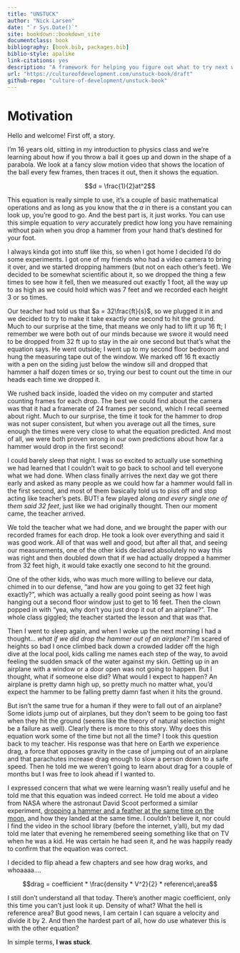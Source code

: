 ```yaml
--- 
title: "UNSTUCK"
author: "Nick Larsen"
date: "`r Sys.Date()`"
site: bookdown::bookdown_site
documentclass: book
bibliography: [book.bib, packages.bib]
biblio-style: apalike
link-citations: yes
description: "A framework for helping you figure out what to try next when things get tough."
url: "https://cultureofdevelopment.com/unstuck-book/draft"
github-repo: "culture-of-development/unstuck-book"
---
```


# Motivation {-}

Hello and welcome!  First off, a story.  

I'm 16 years old, sitting in my introduction to physics class and we're learning about how if you throw a ball it goes up and down in the shape of a parabola.  We look at a fancy slow motion video that shows the location of the ball every few frames, then traces it out, then it shows the equation.

$$d = \frac{1}{2}at^2$$

This equation is really simple to use, it's a couple of basic mathematical operations and as long as you know that the $a$ in there is a constant you can look up, you're good to go.  And the best part is, it just works.  You can use this simple equation to _very_ accurately predict how long you have remaining without pain when you drop a hammer from your hand that's destined for your foot.

I always kinda got into stuff like this, so when I got home I decided I'd do some experiments.  I got one of my friends who had a video camera to bring it over, and we started dropping hammers (but not on each other's feet).  We decided to be somewhat scientific about it, so we dropped the thing a few times to see how it fell, then we measured out exactly 1 foot, all the way up to as high as we could hold which was 7 feet and we recorded each height 3 or so times.

Our teacher had told us that $a = 32\frac{ft}{s}$, so we plugged it in and we decided to try to make it take exactly one second to hit the ground.  Much to our surprise at the time, that means we only had to lift it up 16 ft; I remember we were both out of our minds because we swore it would need to be dropped from 32 ft up to stay in the air one second but that's what the equation says.  He went outside; I went up to my second floor bedroom and hung the measuring tape out of the window.  We marked off 16 ft exactly with a pen on the siding just below the window sill and dropped that hammer a half dozen times or so, trying our best to count out the time in our heads each time we dropped it.

We rushed back inside, loaded the video on my computer and started counting frames for each drop.  The best we could find about the camera was that it had a framerate of 24 frames per second, which I recall seemed about right.  Much to our surprise, the time it took for the hammer to drop was not super consistent, but when you average out all the times, sure enough the times were very close to what the equation predicted.  And most of all, we were both proven wrong in our own predictions about how far a hammer would drop in the first second!

I could barely sleep that night.  I was so excited to actually use something we had learned that I couldn't wait to go back to school and tell everyone what we had done.  When class finally arrives the next day we got there early and asked as many people as we could how far a hammer would fall in the first second, and most of them basically told us to piss off and stop acting like teacher's pets.  BUT! a few played along _and every single one of them said 32 feet_, just like we had originally thought.  Then our moment came, the teacher arrived.

We told the teacher what we had done, and we brought the paper with our recorded frames for each drop.  He took a look over everything and said it was good work.  All of that was well and good, but after all that, and seeing our measurements, one of the other kids declared absolutely no way this was right and then doubled down that if we had actually dropped a hammer from 32 feet high, it would take exactly one second to hit the ground.

One of the other kids, who was much more willing to believe our data, chimed in to our defense, "and how are you going to get 32 feet high exactly?", which was actually a really good point seeing as how I was hanging out a second floor window just to get to 16 feet.  Then the clown popped in with "yea, why don't you just drop it out of an airplane?".  The whole class giggled; the teacher started the lesson and that was that.

Then I went to sleep again, and when I woke up the next morning I had a thought... _what if we did drop the hammer out of an airplane?_  I'm scared of heights so bad I once climbed back down a crowded ladder off the high dive at the local pool, kids calling me names each step of the way, to avoid feeling the sudden smack of the water against my skin.  Getting up in an airplane with a window or a door open was not going to happen.  But I thought, what if someone else did?  What would I expect to happen?  An airplane is pretty damn high up, so pretty much no matter what, you'd expect the hammer to be falling pretty damn fast when it hits the ground.

But isn't the same true for a human if they were to fall out of an airplane?  Some idiots jump out of airplanes, but they don't seem to be going too fast when they hit the ground (seems like the theory of natural selection might be a failure as well).  Clearly there is more to this story.  Why does this equation work some of the time but not all the time?  I took this question back to my teacher.  His response was that here on Earth we experience drag, a force that opposes gravity in the case of jumping out of an airplane and that parachutes increase drag enough to slow a person down to a safe speed.  Then he told me we weren't going to learn about drag for a couple of months but I was free to look ahead if I wanted to.

I expressed concern that what we were learning wasn't really useful and he told me that this equation was indeed correct.  He told me about a video from NASA where the astronaut David Scoot performed a similar experiment, [dropping a hammer and a feather at the same time on the moon](https://nssdc.gsfc.nasa.gov/planetary/lunar/apollo_15_feather_drop.html), and how they landed at the same time.  I couldn't believe it, nor could I find the video in the school library (before the internet, y'all), but my dad told me later that evening he remembered seeing something like that on TV when he was a kid.  He was certain he had seen it, and he was happily ready to confirm that the equation was correct.

I decided to flip ahead a few chapters and see how drag works, and whoaaaa....

$$drag = coefficient * \frac{density * V^2}{2} * reference\;area$$

I still don't understand all that today.  There's another magic coefficient, only this time you can't just look it up.  Density of what?  What the hell is reference area?  But good news, I am certain I can square a velocity and divide it by 2.  And then the hardest part of all, how do use whatever this is with the other equation?

In simple terms, **I was stuck**.